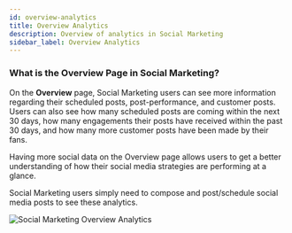 ```yaml
---
id: overview-analytics
title: Overview Analytics
description: Overview of analytics in Social Marketing
sidebar_label: Overview Analytics
---
```


### **What is the Overview Page in Social Marketing?**

On the **Overview** page, Social Marketing users can see more information regarding their scheduled posts, post-performance, and customer posts. Users can also see how many scheduled posts are coming within the next 30 days, how many engagements their posts have received within the past 30 days, and how many more customer posts have been made by their fans.

Having more social data on the Overview page allows users to get a better understanding of how their social media strategies are performing at a glance.

Social Marketing users simply need to compose and post/schedule social media posts to see these analytics.

![Social Marketing Overview Analytics](./img/overview-analytics-27174435635863.png)